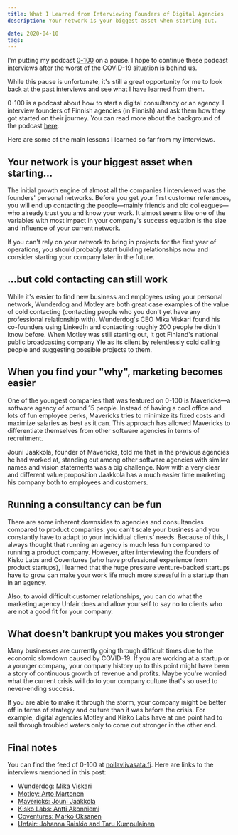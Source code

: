 ```yaml
---
title: What I Learned from Interviewing Founders of Digital Agencies
description: Your network is your biggest asset when starting out.

date: 2020-04-10
tags:
---
```


I'm putting my podcast [0-100](https://www.nollaviivasata.fi/) on a pause. I hope to continue these podcast interviews after the worst of the COVID-19 situation is behind us.

While this pause is unfortunate, it's still a great opportunity for me to look back at the past interviews and see what I have learned from them.

0-100 is a podcast about how to start a digital consultancy or an agency. I interview founders of Finnish agencies (in Finnish) and ask them how they got started on their journey. You can read more about the background of the podcast [here](/posts/new-podcast-0-100/).

Here are some of the main lessons I learned so far from my interviews.

## Your network is your biggest asset when starting...

The initial growth engine of almost all the companies I interviewed was the founders' personal networks. Before you get your first customer references, you will end up contacting the people—mainly friends and old colleagues—who already trust you and know your work. It almost seems like one of the variables with most impact in your company's success equation is the size and influence of your current network.

If you can't rely on your network to bring in projects for the first year of operations, you should probably start building relationships now and consider starting your company later in the future.

## ...but cold contacting can still work

While it's easier to find new business and employees using your personal network, Wunderdog and Motley are both great case examples of the value of cold contacting (contacting people who you don't yet have any professional relationship with). Wunderdog's CEO Mika Viskari found his co-founders using LinkedIn and contacting roughly 200 people he didn't know before. When Motley was still starting out, it got Finland's national public broadcasting company Yle as its client by relentlessly cold calling people and suggesting possible projects to them.

## When you find your "why", marketing becomes easier

One of the youngest companies that was featured on 0-100 is Mavericks—a software agency of around 15 people. Instead of having a cool office and lots of fun employee perks, Mavericks tries to minimize its fixed costs and maximize salaries as best as it can. This approach has allowed Mavericks to differentiate themselves from other software agencies in terms of recruitment.

Jouni Jaakkola, founder of Mavericks, told me that in the previous agencies he had worked at, standing out among other software agencies with similar names and vision statements was a big challenge. Now with a very clear and different value proposition Jaakkola has a much easier time marketing his company both to employees and customers.

## Running a consultancy can be fun

There are some inherent downsides to agencies and consultancies compared to product companies: you can't scale your business and you constantly have to adapt to your individual clients' needs. Because of this, I always thought that running an agency is much less fun compared to running a product company. However, after interviewing the founders of Kisko Labs and Coventures (who have professional experience from product startups), I learned that the huge pressure venture-backed startups have to grow can make your work life much more stressful in a startup than in an agency.

Also, to avoid difficult customer relationships, you can do what the marketing agency Unfair does and allow yourself to say no to clients who are not a good fit for your company.

## What doesn't bankrupt you makes you stronger

Many businesses are currently going through difficult times due to the economic slowdown caused by COVID-19. If you are working at a startup or a younger company, your company history up to this point might have been a story of continuous growth of revenue and profits. Maybe you're worried what the current crisis will do to your company culture that's so used to never-ending success.

If you are able to make it through the storm, your company might be better off in terms of strategy and culture than it was before the crisis. For example, digital agencies Motley and Kisko Labs have at one point had to sail through troubled waters only to come out stronger in the other end.

## Final notes

You can find the feed of 0-100 at [nollaviivasata.fi](https://www.nollaviivasata.fi/). Here are links to the interviews mentioned in this post:

- [Wunderdog: Mika Viskari](https://www.nollaviivasata.fi/1-wunderdog/)
- [Motley: Arto Martonen](https://www.nollaviivasata.fi/2-motley/)
- [Mavericks: Jouni Jaakkola](https://www.nollaviivasata.fi/7-mavericks/)
- [Kisko Labs: Antti Akonniemi](https://www.nollaviivasata.fi/3-kiskolabs/)
- [Coventures: Marko Oksanen](https://www.nollaviivasata.fi/4-coventures/)
- [Unfair: Johanna Raiskio and Taru Kumpulainen](https://www.nollaviivasata.fi/6-unfair/)
